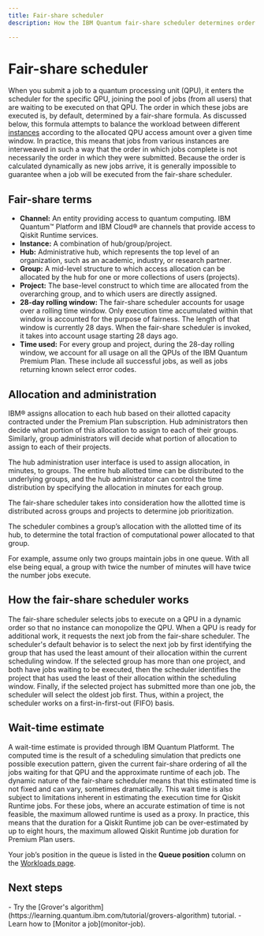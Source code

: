 ```yaml
---
title: Fair-share scheduler
description: How the IBM Quantum fair-share scheduler determines order of jobs submitted to quantum processing units

---
```


# Fair-share scheduler

When you submit a job to a quantum processing unit (QPU), it enters the scheduler for the specific QPU, joining the pool of jobs (from all users) that are waiting to be executed on that QPU. The order in which these jobs are executed is, by default, determined by a fair-share formula. As discussed below, this formula attempts to balance the workload between different [instances](instances) according to the allocated QPU access amount over a given time window. In practice, this means that jobs from various instances are interweaved in such a way that the order in which jobs complete is not necessarily the order in which they were submitted. Because the order is calculated dynamically as new jobs arrive, it is generally impossible to guarantee when a job will be executed from the fair-share scheduler.

## Fair-share terms

*   **Channel:** An entity providing access to quantum computing. IBM Quantum&trade; Platform and IBM Cloud&reg; are channels that provide access to Qiskit Runtime services.
*   **Instance:** A combination of hub/group/project.
*   **Hub:** Administrative hub, which represents the top level of an organization, such as an academic, industry, or research partner.
*   **Group:** A mid-level structure to which access allocation can be allocated by the hub for one or more collections of users (projects).
*   **Project:** The base-level construct to which time are allocated from the overarching group, and to which users are directly assigned.
*   **28-day rolling window:** The fair-share scheduler accounts for usage over a rolling time window. Only execution time accumulated within that window is accounted for the purpose of fairness. The length of that window is currently 28 days. When the fair-share scheduler is invoked, it takes into account usage starting 28 days ago.
*   **Time used:** For every group and project, during the 28-day rolling window, we account for all usage on all the QPUs of the IBM Quantum Premium Plan. These include all successful jobs, as well as jobs returning known select error codes.

## Allocation and administration

IBM&reg; assigns allocation to each hub based on their allotted capacity contracted under the Premium Plan subscription. Hub administrators then decide what portion of this allocation to assign to each of their groups. Similarly, group administrators will decide what portion of allocation to assign to each of their projects.

The hub administration user interface is used to assign allocation, in minutes, to groups. The entire hub allotted time can be distributed to the underlying groups, and the hub administrator can control the time distribution by specifying the allocation in minutes for each group.

The fair-share scheduler takes into consideration how the allotted time is distributed across groups and projects to determine job prioritization.

The scheduler combines a group’s allocation with the allotted time of its hub, to determine the total fraction of computational power allocated to that group.

For example, assume only two groups maintain jobs in one queue. With all else being equal, a group with twice the number of minutes will have twice the number jobs execute.

## How the fair-share scheduler works

The fair-share scheduler selects jobs to execute on a QPU in a dynamic order so that no instance can monopolize the QPU. When a QPU is ready for additional work, it requests the next job from the fair-share scheduler. The scheduler's default behavior is to select the next job by first identifying the group that has used the least amount of their allocation within the current scheduling window. If the selected group has more than one project, and both have jobs waiting to be executed, then the scheduler identifies the project that has used the least of their allocation within the scheduling window. Finally, if the selected project has submitted more than one job, the scheduler will select the oldest job first. Thus, within a project, the scheduler works on a first-in-first-out (FIFO) basis.

## Wait-time estimate

A wait-time estimate is provided through IBM Quantum Platformt. The computed time is the result of a scheduling simulation that predicts one possible execution pattern, given the current fair-share ordering of all the jobs waiting for that QPU and the approximate runtime of each job. The dynamic nature of the fair-share scheduler means that this estimated time is not fixed and can vary, sometimes dramatically. This wait time is also subject to limitations inherent in estimating the execution time for Qiskit Runtime jobs. For these jobs, where an accurate estimation of time is not feasible, the maximum allowed runtime is used as a proxy. In practice, this means that the duration for a Qiskit Runtime job can be over-estimated by up to eight hours, the maximum allowed Qiskit Runtime job duration for Premium Plan users.

Your job’s position in the queue is listed in the **Queue position** column on the [Workloads page](https://quantum.ibm.com/workloads).

## Next steps

<Admonition type="tip" title="Recommendations">
    - Try the [Grover's algorithm](https://learning.quantum.ibm.com/tutorial/grovers-algorithm) tutorial.
    - Learn how to [Monitor a job](monitor-job).
</Admonition>
